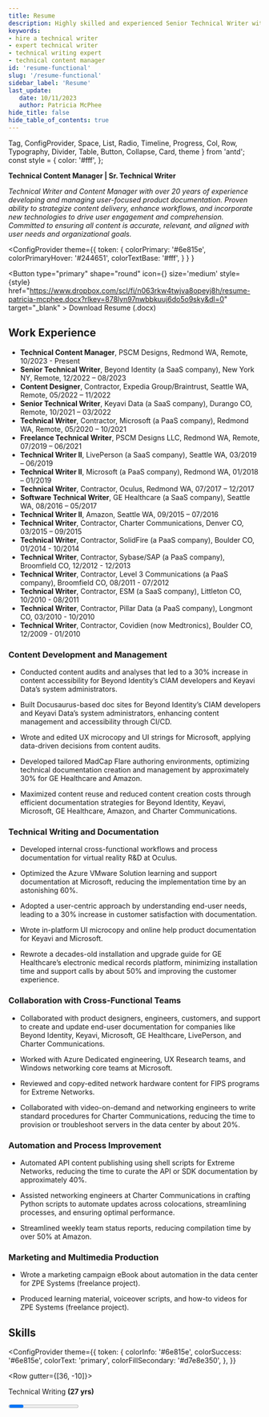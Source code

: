 ```yaml
---
title: Resume
description: Highly skilled and experienced Senior Technical Writer with a passion for crafting user-centric IT application and product documentation. Expert in optimizing content delivery, streamlining documentation processes, and leveraging cutting-edge technologies. Committed to enhancing user experience and ensuring the accuracy and relevance of product documentation.
keywords:
- hire a technical writer
- expert technical writer
- technical writing expert
- technical content manager
id: 'resume-functional'
slug: '/resume-functional'
sidebar_label: 'Resume'
last_update: 
   date: 10/11/2023
   author: Patricia McPhee
hide_title: false
hide_table_of_contents: true
---
```


  Tag, 
  ConfigProvider,
  Space, 
  List,
  Radio, 
  Timeline, 
  Progress, 
  Col, 
  Row, 
  Typography, 
  Divider, 
  Table, 
  Button,
  Collapse,
  Card,
  theme 
  } from 'antd';
const style = {
  color: '#fff',
};

**Technical Content Manager | Sr. Technical Writer**
 
*Technical Writer and Content Manager with over 20 years of experience developing and managing user-focused product documentation. Proven ability to strategize content delivery, enhance workflows, and incorporate new technologies to drive user engagement and comprehension. Committed to ensuring all content is accurate, relevant, and aligned with user needs and organizational goals.*

<ConfigProvider
  theme={{
    token: {
        colorPrimary: '#6e815e',
              colorPrimaryHover: '#244651',
              colorTextBase: '#fff',
      }
    }
  }
>
  <Button type="primary" shape="round" icon={<DownloadOutlined />} size='medium' style={style} href="https://www.dropbox.com/scl/fi/n063rkw4twjva8opeyj8h/resume-patricia-mcphee.docx?rlkey=878lyn97nwbbkuuj6do5o9sky&dl=0" target="_blank" >
          Download Resume (.docx)
        </Button>
</ConfigProvider>

## Work Experience

- **Technical Content Manager**, PSCM Designs, Redmond WA, Remote, 10/2023 - Present
- **Senior Technical Writer**, Beyond Identity (a SaaS company), New York NY, Remote, 12/2022 – 08/2023
- **Content Designer**, Contractor, Expedia Group/Braintrust, Seattle WA, Remote, 05/2022 – 11/2022
- **Senior Technical Writer**, Keyavi Data (a SaaS company), Durango CO, Remote, 10/2021 – 03/2022
- **Technical Writer**, Contractor, Microsoft (a PaaS company), Redmond WA, Remote, 05/2020 – 10/2021
- **Freelance Technical Writer**, PSCM Designs LLC, Redmond WA, Remote, 07/2019 – 06/2021
- **Technical Writer II**, LivePerson (a SaaS company), Seattle WA, 03/2019 – 06/2019
- **Technical Writer II**, Microsoft (a PaaS company), Redmond WA, 01/2018 – 01/2019
- **Technical Writer**, Contractor, Oculus, Redmond WA, 07/2017 – 12/2017
- **Software Technical Writer**, GE Healthcare (a SaaS company), Seattle WA, 08/2016 – 05/2017
- **Technical Writer II**, Amazon, Seattle WA, 09/2015 – 07/2016
- **Technical Writer**, Contractor, Charter Communications, Denver CO, 03/2015 – 09/2015
- **Technical Writer**, Contractor, SolidFire (a PaaS company), Boulder CO, 01/2014 - 10/2014
- **Technical Writer**, Contractor, Sybase/SAP (a PaaS company), Broomfield CO, 12/2012 - 12/2013
- **Technical Writer**, Contractor, Level 3 Communications (a PaaS company), Broomfield CO, 08/2011 - 07/2012
- **Technical Writer**, Contractor, ESM (a SaaS company), Littleton CO, 10/2010 - 08/2011
- **Technical Writer**, Contractor, Pillar Data (a PaaS company), Longmont CO, 03/2010 - 10/2010
- **Technical Writer**, Contractor, Covidien (now Medtronics), Boulder CO, 12/2009 - 01/2010

### Content Development and Management

- Conducted content audits and analyses that led to a 30% increase in content accessibility for Beyond Identity’s CIAM developers and Keyavi Data’s system administrators.

- Built Docusaurus-based doc sites for Beyond Identity’s CIAM developers and Keyavi Data’s system administrators, enhancing content management and accessibility through CI/CD.

- Wrote and edited UX microcopy and UI strings for Microsoft, applying data-driven decisions from content audits.

- Developed tailored MadCap Flare authoring environments, optimizing technical documentation creation and management by approximately 30% for GE Healthcare and Amazon.

- Maximized content reuse and reduced content creation costs through efficient documentation strategies for Beyond Identity, Keyavi, Microsoft, GE Healthcare, Amazon, and Charter Communications.


### Technical Writing and Documentation

- Developed internal cross-functional workflows and process documentation for virtual reality R&D at Oculus.

- Optimized the Azure VMware Solution learning and support documentation at Microsoft, reducing the implementation time by an astonishing 60%.

- Adopted a user-centric approach by understanding end-user needs, leading to a 30% increase in customer satisfaction with documentation.

- Wrote in-platform UI microcopy and online help product documentation for Keyavi and Microsoft.

- Rewrote a decades-old installation and upgrade guide for GE Healthcare’s electronic medical records platform, minimizing installation time and support calls by about 50% and improving the customer experience.


### Collaboration with Cross-Functional Teams

- Collaborated with product designers, engineers, customers, and support to create and update end-user documentation for companies like Beyond Identity, Keyavi, Microsoft, GE Healthcare, LivePerson, and Charter Communications.

- Worked with Azure Dedicated engineering, UX Research teams, and Windows networking core teams at Microsoft.

- Reviewed and copy-edited network hardware content for FIPS programs for Extreme Networks.

- Collaborated with video-on-demand and networking engineers to write standard procedures for Charter Communications, reducing the time to provision or troubleshoot servers in the data center by about 20%. 

### Automation and Process Improvement

- Automated API content publishing using shell scripts for Extreme Networks, reducing the time to curate the API or SDK documentation by approximately 40%.

- Assisted networking engineers at Charter Communications in crafting Python scripts to automate updates across colocations, streamlining processes, and ensuring optimal performance. 

- Streamlined weekly team status reports, reducing compilation time by over 50% at Amazon.

### Marketing and Multimedia Production

- Wrote a marketing campaign eBook about automation in the data center for ZPE Systems (freelance project).

- Produced learning material, voiceover scripts, and how-to videos for ZPE Systems (freelance project).



## Skills

 <ConfigProvider
    theme={{
      token: {
        colorInfo: '#6e815e',
        colorSuccess: '#6e815e',
        colorText: 'primary',
        colorFillSecondary: '#d7e8e350',
      },
    }}
  >
<Row gutter={[36, -10]}>
  <Col flex="1 1 300px"><p class="progress">Technical Writing <b>(27 yrs)</b></p>
     <Progress percent={100} size="small" showInfo={true} /></Col>
  <Col flex="1 1 300px"><p class="progress">Content Strategy <b>(13 yrs)</b></p>
    <Progress percent={80} size="small" showInfo={true} /></Col>
  <Col flex="1 1 300px"><p class="progress">Information Architecture <b>(14 yrs)</b></p>
    <Progress percent={80} size="small" showInfo={true} /></Col>
</Row>
<Row gutter={[36, -10]}>
  <Col flex="1 1 300px"><p class="progress">Instructional Design <b>(4 yrs)</b></p>
    <Progress percent={70} size="small" showInfo={true} /></Col>
  <Col flex="1 1 300px"><p class="progress">Markdown <b>(13 yrs)</b></p>
         <Progress percent={90} size="small" showInfo={true} /></Col>
  <Col flex="1 1 300px"><p class="progress">HTML/CSS <b>(24 yrs)</b></p>
         <Progress percent={90} size="small" showInfo={true} /></Col>
</Row>
<Row gutter={[36, -10]}>  
  <Col flex="1 1 300px"><p class="progress">DITA/XML <b>(4 yrs)</b></p>
         <Progress percent={80} size="small" showInfo={true} /></Col>
  <Col flex="1 1 300px"><p class="progress">Figma <b>(3 yr)</b></p>
     <Progress percent={80} size="small" showInfo={true} /></Col>
  <Col flex="1 1 300px"><p class="progress">Accessibility Concepts <b>(1 yr)</b></p>
    <Progress percent={80} size="small" showInfo={true} /></Col>
</Row>
<Row gutter={[36, -10]}>
  <Col flex="1 1 300px"><p class="progress">Git/GitHub <b>(10 yrs)</b></p>
    <Progress percent={90} size="small" showInfo={true} /></Col>
    <Col flex="1 1 300px"><p class="progress">NodeJS/React <b>(3 yrs)</b></p>
    <Progress percent={80} size="small" showInfo={true} /></Col>
  <Col flex="1 1 300px"><p class="progress">JavaScript <b>(3 yrs)</b></p>
         <Progress percent={70} size="small" showInfo={true} /></Col>
  </Row>
  <Row gutter={[36, -10]}>
    <Col flex="1 1 300px"><p class="progress">Docusaurus <b>(4 yrs)</b></p>
         <Progress percent={90} size="small" showInfo={true} /></Col>
    <Col flex="1 1 300px"><p class="progress">MadCap Flare <b>(8 yrs)</b></p>
      <Progress percent={60} size="small" showInfo={true} /></Col>
    <Col flex="1 1 300px"><p class="progress">oXygen <b>(2 yrs)</b></p>
      <Progress percent={90} size="small" showInfo={true} /></Col>
  </Row>
  <Row gutter={[36, -10]}>
    <Col flex="1 1 300px"><p class="progress">Docs-as-Code/JAMstack <b>(5 yrs)</b></p>
         <Progress percent={70} size="small" showInfo={true} /></Col>
    <Col flex="1 1 300px"><p class="progress">Postman <b>(2 yrs)</b></p>
      <Progress percent={90} size="small" showInfo={true} /></Col>
    <Col flex="1 1 300px"><p class="progress">Python <b>(2 yrs)</b></p>
      <Progress percent={50} size="small" showInfo={true} /></Col>
  </Row>
  <Row gutter={[36, -10]}>
    <Col flex="1 1 300px"><p class="progress">Visual Studio <b>(10 yrs)</b></p>
         <Progress percent={70} size="small" showInfo={true} /></Col>
    <Col flex="1 1 300px"><p class="progress">Jira/Azure DevOps <b>(13 yrs)</b></p>
         <Progress percent={90} size="small" showInfo={true} /></Col>
    <Col flex="1 1 300px"><p class="progress">Slack <b>(8 yrs)</b></p>
         <Progress percent={90} size="small" showInfo={true} /></Col>
  </Row>
    <Row gutter={[36, -10]}>
    <Col flex="1 1 300px"><p class="progress">Confluence <b>(8 yrs)</b></p>
         <Progress percent={90} size="small" showInfo={true} /></Col>
    <Col flex="1 1 300px"><p class="progress">Notion <b>(2 yrs)</b></p>
         <Progress percent={50} size="small" showInfo={true} /></Col>
    <Col flex="1 1 300px"><p class="progress">SaaS <b>(2 yrs)</b></p>
         <Progress percent={70} size="small" showInfo={true} /></Col>  
  </Row>
  <Row gutter={[36, -10]}>
    <Col flex="1 1 300px"><p class="progress">ChatGPT/Bard/AI Prompt Writing <b>(1 yr)</b></p>
         <Progress percent={90} size="small" showInfo={true} /></Col>  
    <Col flex="1 1 300px"><p class="progress">Adobe InDesign/PageMaker <b>(24 yrs)</b></p>
         <Progress percent={70} size="small" showInfo={true} /></Col>
    <Col flex="1 1 300px"><p class="progress">Adobe Premiere <b>(2 yrs)</b></p>
         <Progress percent={70} size="small" showInfo={true} /></Col>         
  </Row>
  <Row gutter={[36, -10]}>
    <Col flex="1 1 300px"><p class="progress">Adobe Framemaker <b>(4 yrs)</b></p>
         <Progress percent={90} size="small" showInfo={true} /></Col>
    <Col flex="1 1 300px"><p class="progress">SnagIt <b>(13 yrs)</b></p>
         <Progress percent={90} size="small" showInfo={true} /></Col>
    <Col flex="1 1 300px"><p class="progress"></p></Col>         
  </Row>
  </ConfigProvider>

<hr />

## Documentation frameworks
Around 2015, I began using Markdown as the primary format for content, primarily in Confluence and other wiki platforms. In 2018, I started using static-site generators like Jekyll, Hugo, Gatsby, Docusaurus, and DocFX as my primary authoring environment. So far, my favorite has been Docusaurus. Although I like DocFX, it's a bit more complicated to set up.

| Framework | Platform | Role | Company |
| --- | --- | --- | --- |
| Docs-as-code/JAMstack   | Docusaurus  |  Author/Contributor<br />Information Architect<br />Lead Developer | Beyond Identity (2022-2023)<br />Keyavi Data (2021-2022)<br />A Tech Startup (2020)   |
| Docs-as-code/JAMstack   | DocFx   |  Author/Contributor  | Microsoft (2018, 2020-2021, 2022)   |
| Docs-as-code/JAMstack   | Jekyll   |  Author/Contributor  | LivePerson (2019)  |
| DITA/XML  |  oXygen  |  Author/Contributor  | Extreme Networks (2020-2021)<br />Sybase/SAP (2012-2013)  |
| DITA/XML  | Arbortext   | Author/Contributor   | Pillar Data (2010)<br />Ericsson (2008)   |
| DITA/XML | Structured Framemaker   | Author/Contributor<br />Information Architect   | Covidien/Medtronic (2009-2010)<br />LSI Logic (2008-2009)   |
| HTML/CSS   | MacCap Flare  | Author/Contributor<br />Information Architect<br />Certified Trainer   | GE Healthcare (2016-2017)<br />Amazon (2015-2016)<br />SolidFire (2014)<br />Level 3 Communications (2011-2012)<br />ESM (2010-2011)   |
| HTML/CSS   | Robohelp   | Author/Contributor<br />Information Architect   | P2 Energy Solutions (2007-2008)   |

<hr />



## Education

**Bachelor's in Health Science**<br />
Environmental Health and Public Health <br /> 
Kaplan University - Remote <br />
October 2010 to May 2012   

**Associate's of Applied Science**<br /> 
Computer Science and Information Technology<br />
Denver Technical College, a division of DeVry University - Denver, CO <br />
February 1999 to April 2001 


## Courses

**Conversation Design for Chatbots**<br />
[UX Content Collective](https://uxcontent.com/chatbot-writing/) - Remote<br />
June 2023 - Present

**Conversation Design**<br />
**Prompt Designer for Conversational AI**<br />
[Conversation Design Institute](https://www.conversationdesigninstitute.com/courses) - Remote<br />
May 2023 - Present

**Voice over acting**<br /> 
Such A Voice - Remote <br />
Coach: [Jan Haley-Soule](https://www.linkedin.com/in/jan-haley-soule-19254710/) <br />
March 2019 - March 2020

<br />
